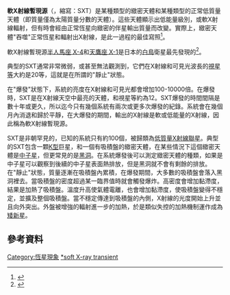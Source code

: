 '''軟X射線暫現源'''（{{lang-en|Soft X-ray transient}}，縮寫：SXT）是某種類型的緻密天體和某種類型的正常低質量天體（即質量僅為太陽質量分數的天體）。這些天體顯示出低能量級別，或軟X射線輻射，但有時會經由正常恆星向緻密的伴星輸出質量而改變。實際上，緻密天體"吞噬"正常恆星和輻射出X射線，是此一過程的最佳寫照<ref name=Corcoran>{{cite web |author=Corcoran MF |title=The Fall of Aquila X-1 |date=Oct 2001 |url=http://heasarc.gsfc.nasa.gov/docs/objects/heapow/archive/compact_objects/sax_aqlx1.html |access-date=2015-09-16 |archive-date=2021-04-04 |archive-url=https://web.archive.org/web/20210404035534/https://heasarc.gsfc.nasa.gov/docs/objects/heapow/archive/compact_objects/sax_aqlx1.html |dead-url=no }}</ref>。

軟X射線暫現源[[半人馬座_X-4|半人馬座 X-4]]和[[天鷹座_X-1|天鷹座 X-1]]是日本的[[白鳥|白鳥]]衛星最先發現的<ref name=Hayakawa>{{cite journal |author=Hayakawa S |title=Galactic X-rays observed with X-ray astronomy satellite ‘Hakucho’ |journal=Space Sci Rev. |date=1981 |volume=29 |issue=3 |pages=221–90 |url=http://www.springerlink.com/content/j945656k0g752788/ |doi=10.1007/BF00229297 |bibcode=1981SSRv...29..221H }}{{Dead link|date=2020年3月 |bot=InternetArchiveBot |fix-attempted=yes }}</ref>。

典型的SXT通常非常微弱，或甚至無法觀測到，它們在X射線和可見光波長的[[視星等|視星等]]大約是20等，這就是在所謂的"靜止"狀態。

在"爆發"狀態下，系統的亮度在X射線和可見光都會增加100-10000倍。在爆發時，SXT是在X射線天空中最亮的天體，和視星等約為12。SXT爆發的時間間隔是數十年或更久，所以迄今只有幾個系統有兩次或更多次爆發的紀錄。系統會在幾個月內消退和歸於平靜，在大爆發的期間，輸出的X射線是軟或低能量的X射線，因此稱為軟X射線暫現源。

SXT是非朝罕見的，已知的系統只有約100個，被歸類為[[低質量X射線聯星|低質量X射線聯星]]。典型的SXT包含一顆[[恒星光譜|K型]]巨星，和一個有吸積盤的緻密天體，在某些情況下這個緻密天體是[[中子星|中子星]]，但更常見的是[[黑洞|黑洞]]。在系統爆發後可以測定緻密天體的種類，如果是中子星可以觀察到後續的中子星表面熱排放，但是黑洞就不會有剩餘的排放。在"靜止"狀態，質量逐漸在吸積盤內累積，在爆發期間，大多數的吸積盤會落入黑洞裡去。當吸積盤的密度超過某一臨界值時就會觸發爆炸。高密度會增加黏滯度，結果是加熱了吸積盤。溫度升高使氣體電離，也會增加黏滯度，使吸積盤變得不穩定，並擴及整個吸積盤。當不穩定傳達到吸積盤的內側，X射線的光度開始上升並且向外突出。外盤被增強的輻射進一步的加熱，於是類似失控的加熱機制運作成為[[激變變星|矮新星]]。

== 參考資料 ==
{{reflist}}

{{DEFAULTSORT:Soft X-Ray Transient}}
[[Category:恆星現象|Category:恆星現象]]
[[Category:X射線聯星|*soft X-ray transient]]